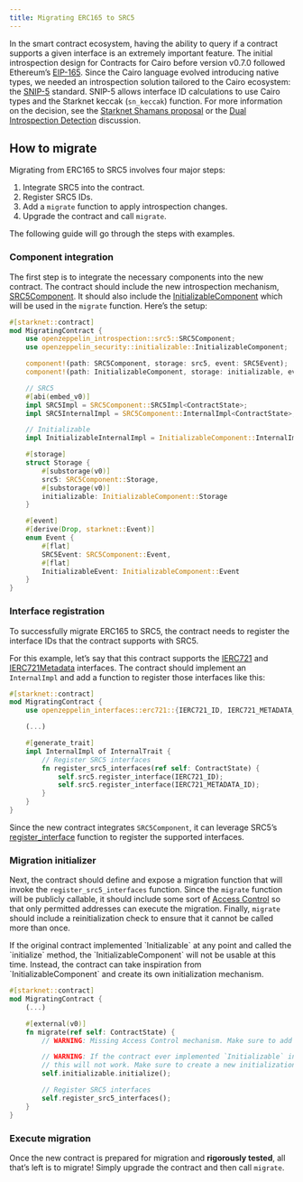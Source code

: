 ```yaml
---
title: Migrating ERC165 to SRC5
---
```


In the smart contract ecosystem, having the ability to query if a contract supports a given interface is an extremely important feature.
The initial introspection design for Contracts for Cairo before version v0.7.0 followed Ethereum’s [EIP-165](https://eips.ethereum.org/EIPS/eip-165).
Since the Cairo language evolved introducing native types, we needed an introspection solution tailored to the Cairo ecosystem: the [SNIP-5](https://github.com/starknet-io/SNIPs/blob/main/SNIPS/snip-5.md) standard.
SNIP-5 allows interface ID calculations to use Cairo types and the Starknet keccak (`sn_keccak`) function.
For more information on the decision, see the [Starknet Shamans proposal](https://community.starknet.io/t/starknet-standard-interface-detection/92664) or the [Dual Introspection Detection](https://github.com/OpenZeppelin/cairo-contracts/discussions/640) discussion.

## How to migrate

Migrating from ERC165 to SRC5 involves four major steps:

1. Integrate SRC5 into the contract.
2. Register SRC5 IDs.
3. Add a `migrate` function to apply introspection changes.
4. Upgrade the contract and call `migrate`.

The following guide will go through the steps with examples.

### Component integration

The first step is to integrate the necessary components into the new contract.
The contract should include the new introspection mechanism, [SRC5Component](/api/introspection.mdx#SRC5Component).
It should also include the [InitializableComponent](/api/security.mdx#InitializableComponent) which will be used in the `migrate` function.
Here’s the setup:

```rust
#[starknet::contract]
mod MigratingContract {
    use openzeppelin_introspection::src5::SRC5Component;
    use openzeppelin_security::initializable::InitializableComponent;

    component!(path: SRC5Component, storage: src5, event: SRC5Event);
    component!(path: InitializableComponent, storage: initializable, event: InitializableEvent);

    // SRC5
    #[abi(embed_v0)]
    impl SRC5Impl = SRC5Component::SRC5Impl<ContractState>;
    impl SRC5InternalImpl = SRC5Component::InternalImpl<ContractState>;

    // Initializable
    impl InitializableInternalImpl = InitializableComponent::InternalImpl<ContractState>;

    #[storage]
    struct Storage {
        #[substorage(v0)]
        src5: SRC5Component::Storage,
        #[substorage(v0)]
        initializable: InitializableComponent::Storage
    }

    #[event]
    #[derive(Drop, starknet::Event)]
    enum Event {
        #[flat]
        SRC5Event: SRC5Component::Event,
        #[flat]
        InitializableEvent: InitializableComponent::Event
    }
}
```

### Interface registration

To successfully migrate ERC165 to SRC5, the contract needs to register the interface IDs that the contract supports with SRC5.

For this example, let’s say that this contract supports the [IERC721](/api/erc721.mdx#IERC721) and [IERC721Metadata](/api/erc721.mdx#IERC721Metadata) interfaces.
The contract should implement an `InternalImpl` and add a function to register those interfaces like this:

```rust
#[starknet::contract]
mod MigratingContract {
    use openzeppelin_interfaces::erc721::{IERC721_ID, IERC721_METADATA_ID};

    (...)

    #[generate_trait]
    impl InternalImpl of InternalTrait {
        // Register SRC5 interfaces
        fn register_src5_interfaces(ref self: ContractState) {
            self.src5.register_interface(IERC721_ID);
            self.src5.register_interface(IERC721_METADATA_ID);
        }
    }
}
```

Since the new contract integrates `SRC5Component`, it can leverage SRC5’s [register_interface](/api/introspection.mdx#SRC5Component-register_interface) function to register the supported interfaces.

### Migration initializer

Next, the contract should define and expose a migration function that will invoke the `register_src5_interfaces` function.
Since the `migrate` function will be publicly callable, it should include some sort of [Access Control](/access.mdx) so that only permitted addresses can execute the migration.
Finally, `migrate` should include a reinitialization check to ensure that it cannot be called more than once.

<Callout type='warn'>
If the original contract implemented `Initializable` at any point and called the `initialize` method, the `InitializableComponent` will not be usable at this time.
</Callout>
Instead, the contract can take inspiration from `InitializableComponent` and create its own initialization mechanism.

```rust
#[starknet::contract]
mod MigratingContract {
    (...)

    #[external(v0)]
    fn migrate(ref self: ContractState) {
        // WARNING: Missing Access Control mechanism. Make sure to add one

        // WARNING: If the contract ever implemented `Initializable` in the past,
        // this will not work. Make sure to create a new initialization mechanism
        self.initializable.initialize();

        // Register SRC5 interfaces
        self.register_src5_interfaces();
    }
}
```

### Execute migration

Once the new contract is prepared for migration and **rigorously tested**, all that’s left is to migrate!
Simply upgrade the contract and then call `migrate`.
